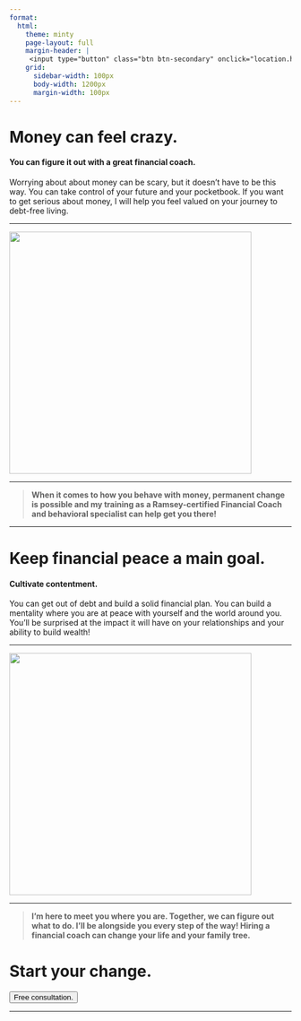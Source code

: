 ```yaml
---
format:
  html:
    theme: minty
    page-layout: full
    margin-header: |
     <input type="button" class="btn btn-secondary" onclick="location.href='https://share.hsforms.com/1uumjkYkQQr29LzgYki5F4ge0x16';" value="Free consultation.">
    grid:
      sidebar-width: 100px
      body-width: 1200px
      margin-width: 100px
---
```


# Money can feel crazy.

#### You can figure it out with a great  financial coach.

Worrying about about money can be scary, but it doesn't have to be this way.  You can take control of your future and your pocketbook.  If you want to get serious about money, I will help you feel valued on your journey to debt-free living.    

***

![](pexels-taryn-elliott-3889927.jpg){fig-align="center" height="4.5in"}

***

> **When it comes to how you behave with money, permanent change is possible and my training as a Ramsey-certified Financial Coach and behavioral specialist can help get you there!**

***

# Keep financial peace a main goal.  

#### Cultivate contentment.

You can get out of debt and build a solid financial plan.  You can build a mentality where you are at peace with yourself and the world around you.  You'll be surprised at the impact it will have on your relationships and your ability to build wealth!

***

![](pexels-mohan-reddy-4227875 (cropped).jpg){fig-align="center" height="4.5in"}

***

> **I'm here to meet you where you are.  Together, we can figure out what to do. I'll be alongside you every step of the way!  Hiring a financial coach can change your life and your family tree.**

# Start your change.

<input type="button" class="btn btn-secondary" onclick="location.href='https://share.hsforms.com/1uumjkYkQQr29LzgYki5F4ge0x16';" value="Free consultation.">

***



